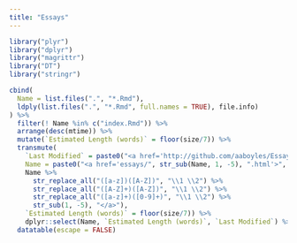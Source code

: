 ```yaml
---
title: "Essays"
---
```


```r
library("plyr")
library("dplyr")
library("magrittr")
library("DT")
library("stringr")

cbind(
  Name = list.files(".", "*.Rmd"),
  ldply(list.files(".", "*.Rmd", full.names = TRUE), file.info)
) %>%
  filter(! Name %in% c("index.Rmd")) %>%
  arrange(desc(mtime)) %>%
  mutate(`Estimated Length (words)` = floor(size/7)) %>%
  transmute(
    `Last Modified` = paste0("<a href='http://github.com/aaboyles/Essays/commits/gh-pages/essays/", Name, "'>", substr(mtime, 0, 10), "</a>"),
    Name = paste0("<a href='essays/", str_sub(Name, 1, -5), ".html'>",
    Name %>%
      str_replace_all("([a-z])([A-Z])", "\\1 \\2") %>%
      str_replace_all("([A-Z]+)([A-Z])", "\\1 \\2") %>%
      str_replace_all("([a-z]+)([0-9]+)", "\\1 \\2") %>%
      str_sub(1, -5), "</a>"),
    `Estimated Length (words)` = floor(size/7)) %>%
    dplyr::select(Name, `Estimated Length (words)`, `Last Modified`) %>%
  datatable(escape = FALSE)
```
